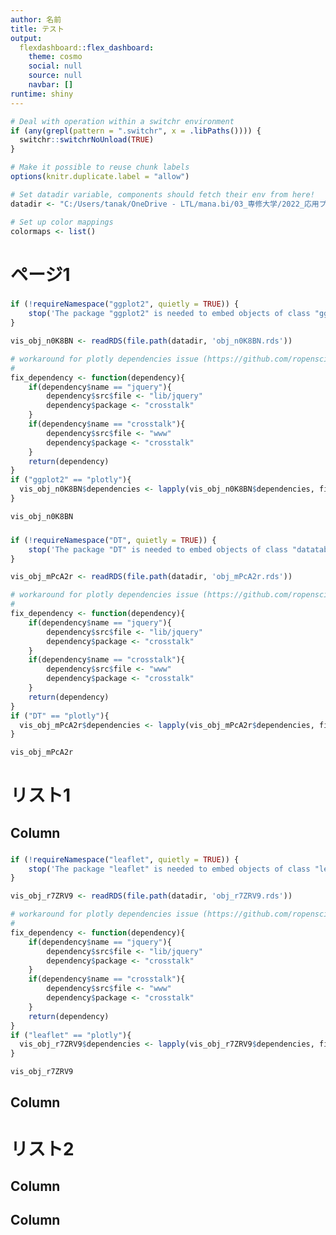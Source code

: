 ---
author: 名前
title: テスト
output:
  flexdashboard::flex_dashboard:
    theme: cosmo
    social: null
    source: null
    navbar: []
runtime: shiny
---

```{r i2dash-global-setup}
# Deal with operation within a switchr environment
if (any(grepl(pattern = ".switchr", x = .libPaths()))) {
  switchr::switchrNoUnload(TRUE)
}

# Make it possible to reuse chunk labels
options(knitr.duplicate.label = "allow")

# Set datadir variable, components should fetch their env from here!
datadir <- "C:/Users/tanak/OneDrive - LTL/mana.bi/03_専修大学/2022_応用プログラミング3/01_教材/02_handson/15_reticulate_shiny"

# Set up color mappings
colormaps <- list()
```

ページ1 {.storyboard data-navmenu=""}
====================================================

<!-- Page created on 2023-01-17 14:21:04 -->

### 

<!-- Component created on 2023-01-17 14:19:08 -->

```{r}
if (!requireNamespace("ggplot2", quietly = TRUE)) {
    stop('The package "ggplot2" is needed to embed objects of class "gg".', call. = FALSE)
}

vis_obj_n0K8BN <- readRDS(file.path(datadir, 'obj_n0K8BN.rds'))

# workaround for plotly dependencies issue (https://github.com/ropensci/plotly/issues/1044)
# 
fix_dependency <- function(dependency){
    if(dependency$name == "jquery"){
        dependency$src$file <- "lib/jquery"
        dependency$package <- "crosstalk"
    }
    if(dependency$name == "crosstalk"){
        dependency$src$file <- "www"
        dependency$package <- "crosstalk"
    }
    return(dependency)
}
if ("ggplot2" == "plotly"){
  vis_obj_n0K8BN$dependencies <- lapply(vis_obj_n0K8BN$dependencies, fix_dependency)  
}

vis_obj_n0K8BN
```

### 

<!-- Component created on 2023-01-17 14:19:56 -->

```{r}
if (!requireNamespace("DT", quietly = TRUE)) {
    stop('The package "DT" is needed to embed objects of class "datatables".', call. = FALSE)
}

vis_obj_mPcA2r <- readRDS(file.path(datadir, 'obj_mPcA2r.rds'))

# workaround for plotly dependencies issue (https://github.com/ropensci/plotly/issues/1044)
# 
fix_dependency <- function(dependency){
    if(dependency$name == "jquery"){
        dependency$src$file <- "lib/jquery"
        dependency$package <- "crosstalk"
    }
    if(dependency$name == "crosstalk"){
        dependency$src$file <- "www"
        dependency$package <- "crosstalk"
    }
    return(dependency)
}
if ("DT" == "plotly"){
  vis_obj_mPcA2r$dependencies <- lapply(vis_obj_mPcA2r$dependencies, fix_dependency)  
}

vis_obj_mPcA2r
```


リスト1 {data-navmenu="リスト"}
====================================================

<!-- Page created on 2023-01-17 14:21:04 -->


Column {data-width=600}
-------------------------------------
    
### 

<!-- Component created on 2023-01-17 14:21:03 -->

```{r}
if (!requireNamespace("leaflet", quietly = TRUE)) {
    stop('The package "leaflet" is needed to embed objects of class "leaflet".', call. = FALSE)
}

vis_obj_r7ZRV9 <- readRDS(file.path(datadir, 'obj_r7ZRV9.rds'))

# workaround for plotly dependencies issue (https://github.com/ropensci/plotly/issues/1044)
# 
fix_dependency <- function(dependency){
    if(dependency$name == "jquery"){
        dependency$src$file <- "lib/jquery"
        dependency$package <- "crosstalk"
    }
    if(dependency$name == "crosstalk"){
        dependency$src$file <- "www"
        dependency$package <- "crosstalk"
    }
    return(dependency)
}
if ("leaflet" == "plotly"){
  vis_obj_r7ZRV9$dependencies <- lapply(vis_obj_r7ZRV9$dependencies, fix_dependency)  
}

vis_obj_r7ZRV9
```


   
Column {data-width=400}
-------------------------------------
   




リスト2 {data-navmenu="リスト"}
====================================================

<!-- Page created on 2023-01-17 14:21:04 -->


Column {data-width=600}
-------------------------------------
    

   
Column {data-width=400}
-------------------------------------
   




